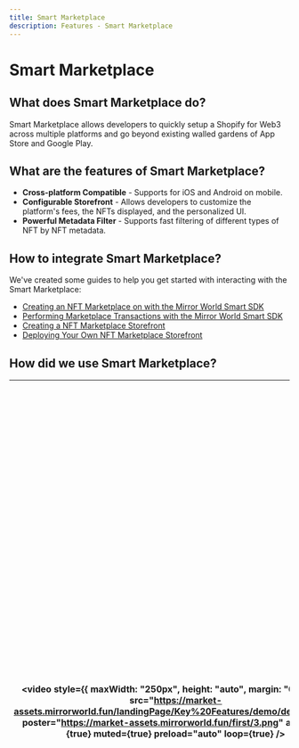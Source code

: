 ```yaml
---
title: Smart Marketplace
description: Features - Smart Marketplace
---
```


# Smart Marketplace

## What does Smart Marketplace do?

Smart Marketplace allows developers to quickly setup a Shopify for Web3 across
multiple platforms and go beyond existing walled gardens of App Store and Google
Play.

## What are the features of Smart Marketplace?

- **Cross-platform Compatible** - Supports for iOS and Android on mobile.
- **Configurable Storefront** - Allows developers to customize the platform's
  fees, the NFTs displayed, and the personalized UI.
- **Powerful Metadata Filter** - Supports fast filtering of different types of
  NFT by NFT metadata.

## How to integrate Smart Marketplace?

We've created some guides to help you get started with interacting with the
Smart Marketplace:

- [Creating an NFT Marketplace on with the Mirror World Smart SDK](/guides/how-to-create-nft-marketplace)
- [Performing Marketplace Transactions with the Mirror World Smart SDK](/guides/marketplace-transactions-with-mirrorworld-sdk)
- [Creating a NFT Marketplace Storefront](/guides/how-to-create-nft-marketplace-storefront)
- [Deploying Your Own NFT Marketplace Storefront](/guides/how-to-deploy-your-nft-marketplace-storefront)

## How did we use Smart Marketplace?

| <video style={{ maxWidth: "250px", height: "auto", margin: "0 auto" }} src="https://market-assets.mirrorworld.fun/landingPage/Key%20Features/demo/demo3.mp4" poster="https://market-assets.mirrorworld.fun/first/3.png" autoPlay={true} muted={true} preload="auto" loop={true} /> | In [Mirrors Jump](/showcase/games/mirrors-jump), we used the Smart Marketplace to quickly build our own in-game marketplace where players can sell or buy their favorite NFTs. The core NFTs in Mirrors Jump are characters, so players can sell these character NFTs of varying rarity on the marketplace at different prices. <br /><br /> Developers can personalize their own marketplace, for example, they can set which NFT collections to display and the commission of the platform. Allowing players to exchange in-game items freely, this not only adds interesting gameplay for players, but also allows developers to make some profit. |
| ---------------------------------------------------------------------------------------------------------------------------------------------------------------------------------------------------------------------------------------------------------------------------------- | ----------------------------------------------------------------------------------------------------------------------------------------------------------------------------------------------------------------------------------------------------------------------------------------------------------------------------------------------------------------------------------------------------------------------------------------------------------------------------------------------------------------------------------------------------------------------------------------------------------------------------------------------------- |
